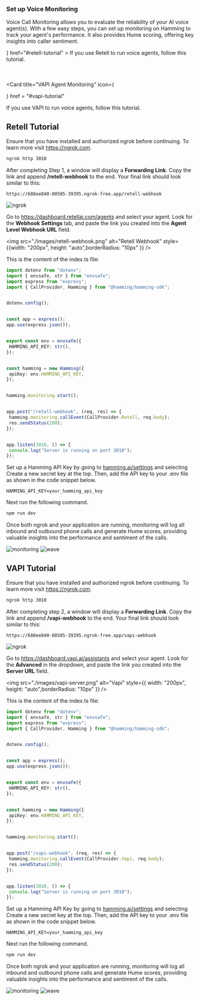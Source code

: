 ### Set up Voice Monitoring

Voice Call Monitoring allows you to evaluate the reliability of your AI voice agent(s). With a few easy steps, you can set up monitoring on Hamming to track your agent's performance. It also provides Hume scoring, offering key insights into caller sentiment.


<CardGroup cols={2}>
  <Card 
  title="Retell Agent Monitoring" 
  icon = {<svg width="50" height="50" viewBox="0 0 768 768" fill="none" xmlns="http://www.w3.org/2000/svg">
<rect width="50" height="50" fill="none"/>
<path fill-rule="evenodd" clip-rule="evenodd" d="M319.132 221.838C340.626 221.838 358.051 204.413 358.051 182.919C358.051 161.425 340.626 144 319.132 144C297.637 144 280.213 161.425 280.213 182.919C280.213 204.413 297.637 221.838 319.132 221.838ZM478.632 384C503.175 372.719 520.216 347.917 520.216 319.136C520.216 279.729 488.271 247.784 448.865 247.784C420.085 247.784 395.284 264.824 384.002 289.366C372.72 264.824 347.919 247.784 319.138 247.784C279.732 247.784 247.787 279.729 247.787 319.136C247.787 347.917 264.829 372.719 289.372 384C264.829 395.282 247.787 420.083 247.787 448.865C247.787 488.271 279.732 520.216 319.138 520.216C347.919 520.216 372.72 503.176 384.002 478.635C395.284 503.176 420.085 520.216 448.865 520.216C488.271 520.216 520.216 488.271 520.216 448.865C520.216 420.083 503.175 395.282 478.632 384ZM384.002 419.095C391.119 403.613 403.616 391.117 419.098 384C403.616 376.884 391.119 364.387 384.002 348.905C376.884 364.387 364.387 376.884 348.905 384C364.387 391.117 376.884 403.613 384.002 419.095ZM474.81 182.919C474.81 197.248 463.193 208.865 448.864 208.865C434.534 208.865 422.918 197.248 422.918 182.919C422.918 168.589 434.534 156.973 448.864 156.973C463.193 156.973 474.81 168.589 474.81 182.919ZM182.919 345.08C197.248 345.08 208.865 333.464 208.865 319.134C208.865 304.805 197.248 293.188 182.919 293.188C168.589 293.188 156.973 304.805 156.973 319.134C156.973 333.464 168.589 345.08 182.919 345.08ZM345.083 585.08C345.083 599.409 333.467 611.026 319.137 611.026C304.808 611.026 293.191 599.409 293.191 585.08C293.191 570.75 304.808 559.134 319.137 559.134C333.467 559.134 345.083 570.75 345.083 585.08ZM585.083 474.81C599.412 474.81 611.029 463.193 611.029 448.864C611.029 434.534 599.412 422.918 585.083 422.918C570.753 422.918 559.137 434.534 559.137 448.864C559.137 463.193 570.753 474.81 585.083 474.81ZM202.384 182.918C202.384 193.666 193.671 202.378 182.924 202.378C172.177 202.378 163.465 193.666 163.465 182.918C163.465 172.171 172.177 163.459 182.924 163.459C193.671 163.459 202.384 172.171 202.384 182.918ZM182.924 604.542C193.671 604.542 202.384 595.83 202.384 585.083C202.384 574.335 193.671 565.623 182.924 565.623C172.177 565.623 163.465 574.335 163.465 585.083C163.465 595.83 172.177 604.542 182.924 604.542ZM604.542 585.083C604.542 595.83 595.83 604.542 585.083 604.542C574.335 604.542 565.623 595.83 565.623 585.083C565.623 574.335 574.335 565.623 585.083 565.623C595.83 565.623 604.542 574.335 604.542 585.083ZM585.083 202.378C595.83 202.378 604.542 193.666 604.542 182.918C604.542 172.171 595.83 163.459 585.083 163.459C574.335 163.459 565.623 172.171 565.623 182.918C565.623 193.666 574.335 202.378 585.083 202.378ZM487.783 585.08C487.783 606.574 470.359 623.999 448.864 623.999C427.37 623.999 409.945 606.574 409.945 585.08C409.945 563.586 427.37 546.161 448.864 546.161C470.359 546.161 487.783 563.586 487.783 585.08ZM585.083 358.054C606.577 358.054 624.002 340.629 624.002 319.135C624.002 297.64 606.577 280.216 585.083 280.216C563.589 280.216 546.164 297.64 546.164 319.135C546.164 340.629 563.589 358.054 585.083 358.054ZM221.838 448.867C221.838 470.361 204.413 487.786 182.919 487.786C161.425 487.786 144 470.361 144 448.867C144 427.373 161.425 409.948 182.919 409.948C204.413 409.948 221.838 427.373 221.838 448.867Z" fill="white"/>
</svg>}
  href="#retell-tutorial"
>
If you use Retell to run voice agents, follow this tutorial.
  </Card>

  <Card 
  title="VAPI Agent Monitoring" 
  icon={<svg version="1.0" xmlns="http://www.w3.org/2000/svg"
 width="50" height="50" viewBox="0 0 1700.000000 2700.000000"
 preserveAspectRatio="xMidYMid meet">

<g transform="translate(0.000000,1284.000000) scale(0.100000,-0.100000)"
fill="#ffffff" stroke="none">
<path d="M2875 6140 c467 -39 962 -245 1277 -531 116 -104 318 -326 370 -405
117 -176 356 -643 677 -1319 216 -453 290 -607 651 -1342 248 -504 311 -597
453 -668 104 -52 171 -26 312 120 97 101 108 120 454 825 352 715 856 1718
944 1880 142 260 158 284 321 480 224 269 479 481 731 609 255 128 475 189
812 226 178 19 275 19 483 0 273 -25 398 -44 545 -81 224 -57 374 -125 550
-250 157 -112 202 -149 364 -302 272 -258 362 -374 501 -647 132 -258 168
-377 189 -622 14 -152 14 -391 1 -503 -16 -135 -84 -406 -140 -557 -82 -218
38 29 -1800 -3688 -2035 -4116 -2219 -4484 -2276 -4575 -174 -273 -428 -531
-713 -724 -109 -74 -354 -197 -460 -230 -211 -67 -553 -129 -706 -128 -130 0
-493 46 -619 78 -196 49 -514 192 -669 300 -253 177 -473 401 -637 650 -93
141 -391 740 -1387 2794 -140 289 -403 824 -583 1190 -180 366 -357 726 -393
800 -91 191 -944 1942 -1224 2515 -427 870 -505 1042 -558 1227 -56 192 -70
308 -70 593 0 249 10 368 40 476 9 30 25 90 36 134 12 44 39 121 60 172 21 51
39 99 39 106 0 8 15 38 34 65 18 28 36 62 40 76 17 68 238 355 383 497 194
190 303 271 525 391 266 143 506 241 748 305 288 76 409 87 695 63z"/>
</g>
</svg>}
  href = "#vapi-tutorial"
>
If you use VAPI to run voice agents, follow this tutorial.
</Card>


</CardGroup>



## Retell Tutorial

<Note> 

Ensure that you have installed and authorized ngrok before continuing. To learn more visit https://ngrok.com.

</Note>

<Steps>


 <Step title="Start ngrok" >

  ```bash
ngrok http 3010
```
 
  </Step>

<Step title="Set up Retell AI Webhook">

After completing Step 1, a window will display a **Forwarding Link**. Copy the link and append **/retell-webhook** to the end. Your final link should look similar to this:

```
https://688ee840-00505-39395.ngrok-free.app/retell-webhook
```


<Accordion icon="terminal" title="Finding Your Forwarding Link">
<img src="./images/ngrok-setup-screen.png" alt="ngrok" style={{ width: "400", height: "auto",borderRadius: "10px" }} />
</Accordion>



Go to https://dashboard.retellai.com/agents and select your agent. Look for the **Webhook Settings** tab, and paste the link you created into the **Agent Level Webhook URL** field.


<img src="./images/retell-webhook.png" alt="Retell Webhook" style={{width: "200px", height: "auto",borderRadius: "10px" }} />

  </Step>

<Step title="Create a Node.js server that handles the webhook request">

This is the content of the index.ts file:

```typescript
import dotenv from "dotenv";
import { envsafe, str } from "envsafe";
import express from "express";
import { CallProvider, Hamming } from "@hamming/hamming-sdk";


dotenv.config();


const app = express();
app.use(express.json());


export const env = envsafe({
 HAMMING_API_KEY: str(),
});


const hamming = new Hamming({
 apiKey: env.HAMMING_API_KEY,
});


hamming.monitoring.start();


app.post("/retell-webhook", (req, res) => {
 hamming.monitoring.callEvent(CallProvider.Retell, req.body);
 res.sendStatus(200);
});


app.listen(3010, () => {
 console.log("Server is running on port 3010");
});
```

  </Step>


<Step title="Set up your .env file" >


Set up a Hamming API Key by going to [hamming.ai/settings](https://app.hamming.ai/settings) and selecting Create a new secret key at the top. Then, add the API key to your .env file as shown in the code snippet below.

```
HAMMING_API_KEY=your_hamming_api_key
```

Next run the following command.

```bash
npm run dev
```

  </Step>

<Step title="Track Monitoring Page" >


Once both ngrok and your application are running, monitoring will log all inbound and outbound phone calls and generate Hume scores, providing valuable insights into the performance and sentiment of the calls.

<Accordion icon="phone" title="Monitoring Page">

<div style={{ display: "flex", justifyContent: "space-between" }}>
 <img src="./images/monitoring-screen.png" alt="monitoring" style={{ width: "45%", height: "auto",borderRadius: "10px" }} />
<img src="./images/wave-form.png" alt="wave" style={{ width: "45%", height: "auto",borderRadius: "10px" }} />
</div>
</Accordion>

  </Step>

</Steps>

## VAPI Tutorial

<Note> 

Ensure that you have installed and authorized ngrok before continuing. To learn more visit https://ngrok.com.

</Note>

<Steps>



 <Step title="Start ngrok" >

  ```bash
ngrok http 3010
```
 
  </Step>

<Step title="Set up VAPI AI Webhook">

After completing step 2, a window will display a **Forwarding Link**. Copy the link and append **/vapi-webhook** to the end. Your final link should look similar to this:

```
https://688ee840-00505-39395.ngrok-free.app/vapi-webhook
```


<Accordion icon="terminal" title="Finding Your Forwarding Link">
<img src="./images/ngrok-setup-screen.png" alt="ngrok" style={{ width: "200px", height: "auto",borderRadius: "10px" }} />
</Accordion>



Go to https://dashboard.vapi.ai/assistants and select your agent. Look for the **Advanced** in the dropdown, and paste the link you created into the **Server URL** field.

<img src="./images/vapi-server.png" alt="Vapi" style={{ width: "200px", height: "auto",borderRadius: "10px" }} />

  </Step>

<Step title="Create a Node.js server that handles the webhook request">

This is the content of the index.ts file:

```typescript
import dotenv from "dotenv";
import { envsafe, str } from "envsafe";
import express from "express";
import { CallProvider, Hamming } from "@hamming/hamming-sdk";


dotenv.config();


const app = express();
app.use(express.json());


export const env = envsafe({
 HAMMING_API_KEY: str(),
});


const hamming = new Hamming({
 apiKey: env.HAMMING_API_KEY,
});


hamming.monitoring.start();


app.post("/vapi-webhook", (req, res) => {
 hamming.monitoring.callEvent(CallProvider.Vapi, req.body);
 res.sendStatus(200);
});


app.listen(3010, () => {
 console.log("Server is running on port 3010");
});
```

  </Step>


<Step title="Set up your .env file" >


Set up a Hamming API Key by going to [hamming.ai/settings](https://app.hamming.ai/settings) and selecting Create a new secret key at the top. Then, add the API key to your .env file as shown in the code snippet below.

```
HAMMING_API_KEY=your_hamming_api_key
```

Next run the following command.

```bash
npm run dev
```

  </Step>

<Step title="Track Monitoring Page" >


Once both ngrok and your application are running, monitoring will log all inbound and outbound phone calls and generate Hume scores, providing valuable insights into the performance and sentiment of the calls.

<Accordion icon="phone" title="Monitoring Page">
<img src="./images/monitoring-screen.png" alt="monitoring" style={{ width: "200px", height: "auto",borderRadius: "10px" }} />
<img src="./images/wave-form.png" alt="wave" style={{ width: "200px", height: "auto",borderRadius: "10px" }} />

</Accordion>

  </Step>

</Steps>

